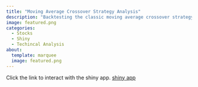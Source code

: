 ```yaml
---
title: "Moving Average Crossover Strategy Analysis"
description: "Backtesting the classic moving average crossover strategy, in which the trader buys a stock if that stock's shorter timeframe moving average crosses above the longer timeframe moving average, and closes that position once the shorter moving average crosses back below"
image: featured.png
categories:
  - Stocks
  - Shiny
  - Techincal Analysis
about:
  template: marquee
  image: featured.png
---
```


Click the link to interact with the shiny app. [shiny app](https://rstudio-connect.macalester.edu/content/7b2f61ab-2368-4dc5-bd07-2263e0a8d0a7){.external}
